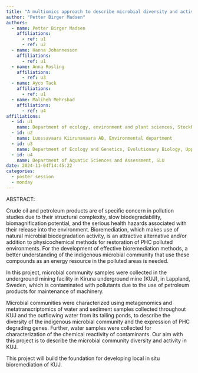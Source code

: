 ```yaml
---
title: "A multiomics approach to describe microbial diversity and activity in the Kiruna mine"
author: "Petter Birger Madsen"
authors:
  - name: Petter Birger Madsen
    affiliations:
      - ref: u1
      - ref: u2
  - name: Hanna Johannesson
    affiliations:
      - ref: u1
  - name: Anna Rosling
    affiliations:
      - ref: u3
  - name: Ayco Tack
    affiliations:
      - ref: u1
  - name: Maliheh Mehrshad 
    affiliations:
      - ref: u4
affiliations:
  - id: u1
    name: Department of ecology, environment and plant sciences, Stockholm University
  - id: u2
    name: Luossavaara Kiirunavaara AB, Environmental department
  - id: u3
    name: Department of Ecology and Genetics, Evolutionary Biology, Uppsala University
  - id: u4
    name: Department of Aquatic Sciences and Assessment, SLU
date: 2024-11-04T14:45:22
categories:
  - poster session
  - monday
---
```


ABSTRACT: 

Crude oil and petroleum products are of specific concern in pollution studies due to their structural complexity, slow biodegradability, biomagnification potential, and the serious health hazards associated with their release into the environment. Bioremediation, which makes use of natural microbial biodegradation activity, is an attractive alternative and/or addition to physicochemical methods for restoration of PHC polluted environments. For the development of effective bioremediation methods, a better understanding of the indigenous microbial community that use these compounds as an energy resource in the polluted areas is needed.

In this project, microbial community samples were collected in the underground mining facility in Kiruna underground mine (KUJ), in Lappland, Sweden, which is contaminated with pollutants due to the use of petroleum products for maintenance of machinery. 

Microbial communities were characterized using metagenomics and metatranscriptomics of water and sediment samples collected throughout KUJ and the outflowing water from its tailing ponds, to describe the diversity of the indigenous microbial community and the expression of PHC degrading genes. Further, water samples were collected for characterization of the chemical reactivity of contaminants. Our aim with this project is to describe the microbial community diversity and activity in KUJ.

This project will build the foundation for developing local in situ bioremediation of KUJ.